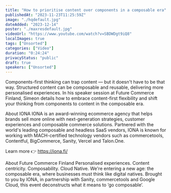 ```yaml
---
title: "How to prioritise content over components in a composable era"
publishedAt: "2023-11-23T11:25:59Z"
image: "./hqdefault.jpg"
dateAdded: "2023-12-14"
poster: "./maxresdefault.jpg"
videoUrl: "https://www.youtube.com/watch?v=SBDWDgt9iQ8"
localImages: true
tags: ["Unsorted"]
categories: ["Video"]
duration: "0:24:24"
privacyStatus: "public"
draft: true
speakers: ["Unsorted"]
---
```

Components-first thinking can trap content — but it doesn't have to be that way. Structured content can be composable and reusable, delivering more personalised experiences. In his speaker session at Future Commerce Finland, Simeon details how to embrace content-first flexibility and shift your thinking from components to content in the composable era.

About IONA
IONA is an award-winning ecommerce agency that helps brands sell more online with next-generation strategies, customer experiences and composable commerce solutions. Partnered with the world's leading composable and headless SaaS vendors, IONA is known for working with MACH-certified technology vendors such as commercetools, Contentful, BigCommerce, Sanity, Vercel and Talon.One. 

Learn more 👉 https://iona.fi/

About Future Commerce Finland
Personalised experiences. Content centricity. Composability. Cloud Native. We're entering a new age: the composable era, where businesses must think like digital natives. Brought to you by IONA, in partnership with Sanity, commercetools and Google Cloud, this event deconstructs what it means to ‘go composable’.
